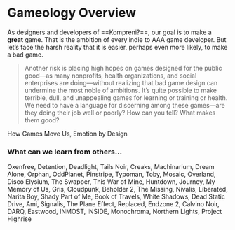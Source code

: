 # Gameology Overview

As designers and developers of ==Kompreni?==, our goal is to make a **great** game. That is the ambition of every indie to AAA game developer.  But let's face the harsh reality that it is easier, perhaps even more likely, to make a bad game.

> Another risk is placing high hopes on games designed for the public good—as many nonprofits, health organizations, and social enterprises are doing—without realizing that bad game  design can undermine the most noble of ambitions. It’s quite possible to make terrible, dull, and unappealing games for learning or training or health. We need to have a language for discerning among these games—are they doing their job well or poorly? How can you tell? What makes them good?



How Games Move Us, Emotion by Design


### What can we learn from others...

Oxenfree, Detention, Deadlight, Tails Noir, Creaks, Machinarium, Dream Alone, Orphan, OddPlanet, Pinstripe, Typoman, Toby, Mosaic, Overland, Disco Elysium, The Swapper, This War of Mine, Huntdown, Journey, My Memory of Us, Gris, Cloudpunk, Beholder 2, The Missing, Nivalis, Liberated, Narita Boy, Shady Part of Me, Book of Travels, White Shadows, Dead Static Drive, Ami, Signalis, The Plane Effect, Replaced, Endzone 2, Calvino Noir, DARQ, Eastwood, INMOST, INSIDE, Monochroma, Northern Lights, Project Highrise